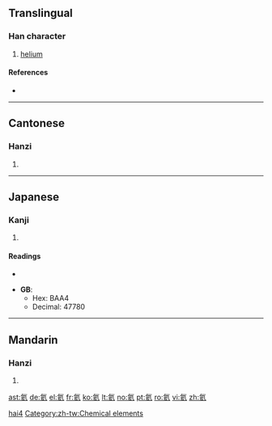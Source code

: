 ==Translingual==

===Han character===
{{Han char|rn=84|rad=气|as=06|sn=10|four=8081<sub>7</sub>|canj=人弓卜女人 (ONYVO)}}

# [[helium]]

====References====
* {{Han ref|kx=0599.151|dkj=17063|dj=0992.030|hdz=32011.120|uh=6C26|ud=27686|bh=AEF3|bd=44787}}

----

==Cantonese==

===Hanzi===
{{yue-hanzi|jyut=|y=hoi6}}

# {{defn|Cantonese|sort=气06}}

----

==Japanese==

===Kanji===
{{ja-kanji|grade=|rs=气06}}

# {{defn|Japanese}}

====Readings====
* {{ja-readings|on=[[がい]] (gai)|kun=}}

* '''GB''':
** Hex: BAA4
** Decimal: 47780

----

==Mandarin==

===Hanzi===
{{cmn-hanzi|pin=[[hài]] ([[hai4]])|wg=hai<sup>4</sup>}}

# {{defn|Mandarin|sort=气06}}

[[Category:zh-cn:Chemical elements|hai4]]
[[Category:zh-tw:Chemical elements]]

[[ast:氦]]
[[de:氦]]
[[el:氦]]
[[fr:氦]]
[[ko:氦]]
[[lt:氦]]
[[no:氦]]
[[pt:氦]]
[[ro:氦]]
[[vi:氦]]
[[zh:氦]]
